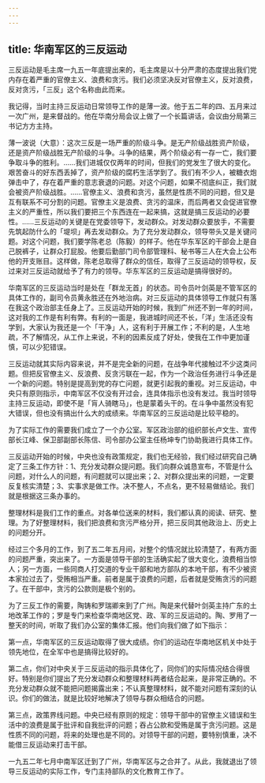 ```yaml
---
---
---
```

title: 华南军区的三反运动
---




三反运动是毛主席一九五一年底提出来的，毛主席是以十分严肃的态度提出我们党内存在着严重的官僚主义、浪费和贪污。我们必须坚决反对官僚主义，反对浪费，反对贪污，「三反」这个名称由此而来。

我记得，当时主持三反运动日常领导工作的是薄一波。他于五二年的四、五月来过一次广州，是来督战的。他在华南分局会议上做了一个长篇讲话，会议由分局第三书记方方主持。

薄一波说（大意）：这次三反是一场严重的阶级斗争。是无产阶级战胜资产阶级，还是资产阶级战胜无产阶级的斗争。斗争的结果，两个阶级必有一存一亡，我们要争取斗争的胜利。……我们进城仅仅两年的时间，但我们的党发生了很大的变化。艰苦奋斗的好东西丢掉了，资产阶级的腐朽生活学到了。我们有不少人，被糖衣炮弹击中了，存在着严重的意志衰退的问题。对这个问题，如果不彻底纠正，我们就会被资产阶级战胜。……官僚主义、浪费和贪污，虽然是性质不同的问题，但又是互有联系不可分割的问题。官僚主义是浪费、贪污的温床，而后两者又会促进官僚主义的严重性，所以我们要把三个东西连在一起来搞，这就是搞三反运动的必要性。……三反运动的关键是在党委领导下，发动群众。对发动群众要放手，不需要先筑起防什么的「堤坝」再去发动群众。为了充分发动群众，领导带头又是关键问题。对这个问题，我们要学陈老总（陈毅）的样子。他在华东军区的干部会上是自己脱裤子，让群众打屁股。他要后勤部门司令部管理科、秘书等三人在大会上公布他的开支账目。这样做，陈老总取得了群众的信任，取得了三反运动的领导权，反过来对三反运动就给予了有力的领导。华东军区的三反运动是搞得很好的。

华南军区的三反运动当时是处在「群龙无首」的状态。司令员叶剑英是不管军区的具体工作的，副司令员黄永胜还在外地治病。对三反运动的具体领导工作就只有落在我这个政治部主任身上了。三反运动开始的时候，我到广州还不到一年的时间，这对我的工作是有利有弊。有利的一面是，我进城时间还不长，「洋」生活还没有学到，大家认为我还是一个「干净」人，这有利于开展工作；不利的是，人生地疏，不了解情况，从工作上来说，不利的因素反成了好处，使我在工作中更加谨慎，可以少犯错误。

三反运动就其实际内容来说，并不是完全新的问题，在战争年代接触过不少这类问题。但把反官僚主义、反浪费、反贪污联在一起，作为一个政治任务进行斗争还是一个新的问题。特别是提高到党的存亡问题，就更引起我的重视。对三反运动，中央只有原则指示，中南军区不仅没有开过会，连具体指示也没有发过。我当时领导主持三反运动，即使不是「肓人骑瞎马」，也是蒙着头干的。在斗争中虽然没有犯大错误，但也没有搞出什么大的成绩来。华南军区的三反运动是比较平稳的。

为了实际工作的需要我们成立了一个办公室。军区政治部的组织部长卢文生、宣传部长江峰、保卫部副部长陈信、司令部办公室主任杨坤专门协助我进行具体工作。

三反运动开始的时候，中央也没有政策规定，我们也无经验，我们经过研究自己确定了三条工作方针：1、充分发动群众提问题。我们向群众诚恳宣布，不管是什么问题，对什么人的问题，有问题就可以提出来；2、对群众提出来的问题，一定要反复核实清楚；3、实事求是做工作。决不整人，不点名，更不轻易做结论。我们就是根据这三条办事的。

整理材料是我们工作的重点。对各单位送来的材料，我们都认真的阅读、研究、整理。为了好整理材料，我们把浪费和贪污严格分开，把三反同其他政治上、历史上的问题分开。

经过三个多月的工作，到了五二年五月间，对整个的情况就比较清楚了，有两方面的问题严重，突出来了。一方面是领导干部的生活确实起了很大变化，浪费相当惊人；另一方面，一些同商人打交道的专业干部和地方部队的本地干部，有不少被资本家拉过去了，受贿相当严重。前者是属于浪费的问题，后者就是受贿贪污的问题了。在干部中，贪污的公款则是极个别的。

为了三反工作的需要，陶铸和罗瑞卿来到了广州。陶是来代替叶剑英主持广东的土地改革工作的；罗是专门来检查华南地区党、政、军的三反运动的。陶、罗用了一整天的时间，听取了我们办公室的集体汇报。他们向我们做了如下指示：

第一点，华南军区的三反运动取得了很大成绩。你们的运动在华南地区机关中处于领先地位，在全军中也是搞得比较好的。

第二点，你们对中央关于三反运动的指示具体化了，同你们的实际情况结合得很好。特别是你们提出了充分发动群众和整理材料两者结合起来，是非常正确的。不充分发动群众就不能把问题揭露出来；不认真整理材料，就不能对问题有深刻的认识。你们的做法，就是比较好地解决了领导与群众相结合的问题。

第三点，政策界线问题。中央已经有原则的规定：领导干部中的官僚主义错误和生活中的浪费是属于批评和自我批评的问题；吞占公款和受贿是属于贪污问题。这是性质不同的问题，将来的处理也是不同的。对领导干部的问题，要特别慎重，决不能借三反运动来打击干部。

一九五二年七月中南军区迁到了广州，华南军区与之合并了。从此，我就退出了领导三反运动的实际工作，专门主持部队的文化教育工作了。